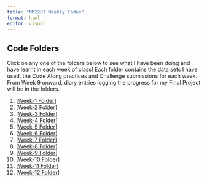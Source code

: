 ```yaml
---
title: "NM2207 Weekly Codes"
format: html
editor: visual
---
```


## Code Folders

Click on any one of the folders below to see what I have been doing and have learnt in each week of class! Each folder contains the data sets I have used, the Code Along practices and Challenge submissions for each week. From Week 9 onward, diary entries logging the progress for my Final Project will be in the folders.

1.  \[[Week-1 Folder](https://github.com/wongzixin/wongzixin.github.io/tree/main/src/Week-1)\]
2.  \[[Week-2 Folder](https://github.com/wongzixin/wongzixin.github.io/tree/main/src/Week-2)\]
3.  \[[Week-3 Folder](https://github.com/wongzixin/wongzixin.github.io/tree/main/src/Week-3)\]
4.  \[[Week-4 Folder](https://github.com/wongzixin/wongzixin.github.io/tree/main/src/Week-4)\]
5.  \[[Week-5 Folder](https://github.com/wongzixin/wongzixin.github.io/tree/main/src/Week-5)\]
6.  \[[Week-6 Folder](https://github.com/wongzixin/wongzixin.github.io/tree/main/src/Week-6)\]
7.  \[[Week-7 Folder](https://github.com/wongzixin/wongzixin.github.io/tree/main/src/Week-7)\]
8.  \[[Week-8 Folder](https://github.com/wongzixin/wongzixin.github.io/tree/main/src/Week-8)\]
9.  \[[Week-9 Folder](https://github.com/wongzixin/wongzixin.github.io/tree/main/src/Week-9)\]
10. \[[Week-10 Folder](https://github.com/wongzixin/wongzixin.github.io/tree/main/src/Week-10)\]
11. \[[Week-11 Folder](https://github.com/wongzixin/wongzixin.github.io/tree/main/src/Week-11)\]
12. \[[Week-12 Folder](https://github.com/wongzixin/wongzixin.github.io/tree/main/src/Week-12)\]
